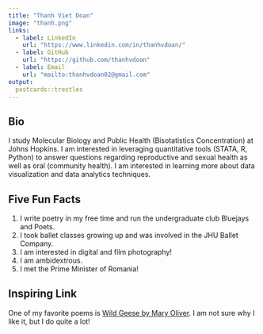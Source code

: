 ```yaml
---
title: "Thanh Viet Doan"
image: "thanh.png"
links:
  - label: LinkedIn
    url: "https://www.linkedin.com/in/thanhvdoan/"
  - label: GitHub
    url: "https://github.com/thanhvdoan"
  - label: Email
    url: "mailto:thanhvdoan02@gmail.com"
output:
  postcards::trestles
---
```

 
## Bio

I study Molecular Biology and Public Health (Bisotatistics Concentration) at Johns Hopkins. I am interested in leveraging quantitative tools (STATA, R, Python) to answer questions regarding reproductive and sexual health as well as oral (community health). I am interested in learning more about data visualization and data analytics techniques.

## Five Fun Facts
1. I write poetry in my free time and run the undergraduate club Bluejays and Poets. 
2. I took ballet classes growing up and was involved in the JHU Ballet Company. 
3. I am interested in digital and film photography!
4. I am ambidextrous. 
5. I met the Prime Minister of Romania!

## Inspiring Link
One of my favorite poems is [Wild Geese by Mary Oliver](http://www.phys.unm.edu/~tw/fas/yits/archive/oliver_wildgeese.html). I am not sure why I like it, but I do quite a lot!

